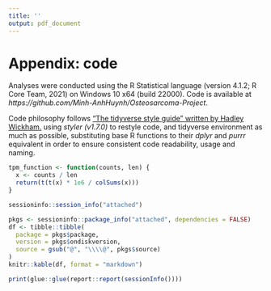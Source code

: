 ```yaml
---
title: ''
output: pdf_document
---
```


# Appendix: code

Analyses were conducted using the R Statistical language (version 4.1.2; R Core Team, 2021) on Windows 10 x64 (build 22000). Code is available at _https://github.com/Minh-AnhHuynh/Osteosarcoma-Project_.

Code philosophy follows ["The tidyverse style guide" written by Hadley Wickham. ](https://style.tidyverse.org/) using _styler (v1.7.0)_ to restyle code, and tidyverse environment as much as possible, substituting base R functions to their _dplyr_ and _purrr_ equivalent in order to ensure consistent code readability, usage and naming.

\spacing{1}

```r
tpm_function <- function(counts, len) {
  x <- counts / len
  return(t(t(x) * 1e6 / colSums(x)))
}
```

```r
sessioninfo::session_info("attached")
```


```r
pkgs <- sessioninfo::package_info("attached", dependencies = FALSE)
df <- tibble::tibble(
  package = pkgs$package,
  version = pkgs$ondiskversion,
  source = gsub("@", "\\\\@", pkgs$source)
)
knitr::kable(df, format = "markdown")
```

```r
print(glue::glue(report::report(sessionInfo())))
```

